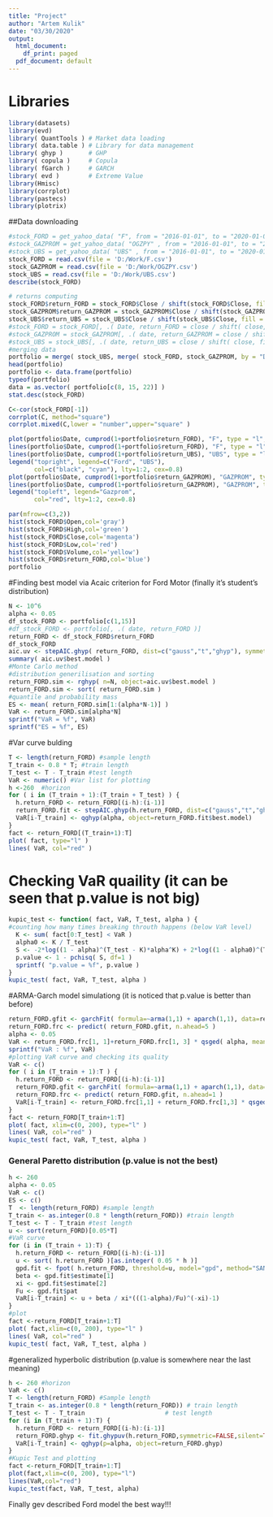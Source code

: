 ---
title: "Project"
author: "Artem Kulik"
date: "03/30/2020"
output:
  html_document:
    df_print: paged
  pdf_document: default
---

# Libraries
```{r setup, include=TRUE, warning = FALSE, message=FALSE}
library(datasets)
library(evd)
library( QuantTools ) # Market data loading
library( data.table ) # Library for data management
library( ghyp )       # GHP
library( copula )     # Copula
library( fGarch )     # GARCH   
library( evd )        # Extreme Value
library(Hmisc)
library(corrplot)
library(pastecs)
library(plotrix)

```

##Data downloading
```{r, include=TRUE, warning = FALSE, message=FALSE}
#stock_FORD = get_yahoo_data( "F", from = "2016-01-01", to = "2020-01-01" )
#stock_GAZPROM = get_yahoo_data( "OGZPY" , from = "2016-01-01", to = "2020-01-01" )
#stock_UBS = get_yahoo_data( "UBS" , from = "2016-01-01", to = "2020-01-01" )
stock_FORD = read.csv(file = 'D:/Work/F.csv')
stock_GAZPROM = read.csv(file = 'D:/Work/OGZPY.csv')
stock_UBS = read.csv(file = 'D:/Work/UBS.csv')
describe(stock_FORD)
```
```{r}
# returns computing
stock_FORD$return_FORD = stock_FORD$Close / shift(stock_FORD$Close, fill = stock_FORD$Close[1]) - 1
stock_GAZPROM$return_GAZPROM = stock_GAZPROM$Close / shift(stock_GAZPROM$Close, fill = stock_GAZPROM$Close[1]) - 1
stock_UBS$return_UBS = stock_UBS$Close / shift(stock_UBS$Close, fill = stock_UBS$Close[1]) - 1
#stock_FORD = stock_FORD[, .( Date, return_FORD = close / shift( close, fill = close[1] ) - 1 )]
#stock_GAZPROM = stock_GAZPROM[, .( date, return_GAZPROM = close / shift( close, fill = close[1] ) - 1 )]
#stock_UBS = stock_UBS[, .( date, return_UBS = close / shift( close, fill = close[1] ) - 1 )]
#merging data
portfolio = merge( stock_UBS, merge( stock_FORD, stock_GAZPROM, by = "Date" ), by = "Date" )
head(portfolio)
portfolio <- data.frame(portfolio)
typeof(portfolio)
data = as.vector( portfolio[c(8, 15, 22)] )
stat.desc(stock_FORD)
```

```{r}
C<-cor(stock_FORD[-1])
corrplot(C, method="square")
corrplot.mixed(C,lower = "number",upper="square" )

```

```{r}
plot(portfolio$Date, cumprod(1+portfolio$return_FORD), "F", type = "l", lwd = 4, col = "black", xlab="Date", ylab="Return")
lines(portfolio$Date, cumprod(1+portfolio$return_FORD), "F", type = "l", lwd = 4, col = "black")
lines(portfolio$Date, cumprod(1+portfolio$return_UBS), "UBS", type = "l", lwd = 4, col = "cyan")
legend("topright", legend=c("Ford", "UBS"),
       col=c("black", "cyan"), lty=1:2, cex=0.8)
plot(portfolio$Date, cumprod(1+portfolio$return_GAZPROM), "GAZPROM", type = "l", lwd = 4, col = "red", xlab="Date", ylab="Return")
lines(portfolio$Date, cumprod(1+portfolio$return_GAZPROM), "GAZPROM", type = "l", lwd = 4, col = "red")
legend("topleft", legend="Gazprom",
       col="red", lty=1:2, cex=0.8)
```


```{r}
par(mfrow=c(3,2))
hist(stock_FORD$Open,col='gray')
hist(stock_FORD$High,col='green')
hist(stock_FORD$Close,col='magenta')
hist(stock_FORD$Low,col='red')
hist(stock_FORD$Volume,col='yellow')
hist(stock_FORD$return_FORD,col='blue')
portfolio

```
#Finding best model via Acaic criterion for Ford Motor (finally it's student's distribution)
```{r, include=TRUE, warning = FALSE, message=FALSE}
N <- 10^6
alpha <- 0.05 
df_stock_FORD <- portfolio[c(1,15)]
#df_stock_FORD <- portfolio[, .( date, return_FORD )]
return_FORD <- df_stock_FORD$return_FORD
df_stock_FORD
aic.uv <- stepAIC.ghyp( return_FORD, dist=c("gauss","t","ghyp"), symmetric=NULL, silent=TRUE )
summary( aic.uv$best.model )  
#Monte Carlo method
#distribution generilisation and sorting
return_FORD.sim <- rghyp( n=N, object=aic.uv$best.model )
return_FORD.sim <- sort( return_FORD.sim )
#quantile and probability mass
ES <- mean( return_FORD.sim[1:(alpha*N-1)] )
VaR <- return_FORD.sim[alpha*N]      
sprintf("VaR = %f", VaR)
sprintf("ES = %f", ES)
```



#Var curve bulding
```{r, include=TRUE, warning = FALSE, message=FALSE, results='hide'}
T <- length(return_FORD) #sample length
T_train <- 0.8 * T; #train length
T_test <- T - T_train #test length
VaR <- numeric() #Var list for plotting
h <-260  #horizon
for ( i in (T_train + 1):(T_train + T_test) ) {
  h.return_FORD <- return_FORD[(i-h):(i-1)]
  return_FORD.fit <- stepAIC.ghyp(h.return_FORD, dist=c("gauss","t","ghyp"), symmetric=NULL, silent=TRUE)
  VaR[i-T_train] <- qghyp(alpha, object=return_FORD.fit$best.model)
}
fact <- return_FORD[(T_train+1):T]
plot( fact, type="l" )
lines( VaR, col="red" )
```


# Checking VaR quaility (it can be seen that p.value is not big)
```{r, include=TRUE, warning=FALSE, message=FALSE, error=TRUE}
kupic_test <- function( fact, VaR, T_test, alpha ) {
#counting how many times breaking throuth happens (below VaR level)
  K <- sum( fact[0:T_test] < VaR )                                 
  alpha0 <- K / T_test                                                                          
  S <- -2*log((1 - alpha)^(T_test - K)*alpha^K) + 2*log((1 - alpha0)^(T_test - K) * alpha0^K)
  p.value <- 1 - pchisq( S, df=1 )
  sprintf( "p.value = %f", p.value )
}
kupic_test( fact, VaR, T_test, alpha )
```

#ARMA-Garch model simulationg (it is noticed that p.value is better than before)
```{r, include=TRUE, warning=FALSE, message=FALSE}
return_FORD.gfit <- garchFit( formula=~arma(1,1) + aparch(1,1), data=return_FORD, delta=2, include.delta=FALSE, leverage=TRUE, cond.dist="sged", shape=1.25, include.shape=FALSE, trace=FALSE )
return_FORD.frc <- predict( return_FORD.gfit, n.ahead=5 )
alpha <- 0.05
VaR <- return_FORD.frc[1, 1]+return_FORD.frc[1, 3] * qsged( alpha, mean=0, sd=1, nu=1.5, xi=return_FORD.gfit@fit$par["skew"] )
sprintf("VaR : %f", VaR)
#plotting VaR curve and checking its quality
VaR <- c()
for ( i in (T_train + 1):T ) {
  h.return_FORD <- return_FORD[(i-h):(i-1)]
  return_FORD.gfit <- garchFit( formula=~arma(1,1) + aparch(1,1), data=h.return_FORD, delta=2, include.delta=FALSE, leverage=TRUE, cond.dist="sged", shape=1.5, include.shape=FALSE, trace=FALSE )
  return_FORD.frc <- predict( return_FORD.gfit, n.ahead=1 )
  VaR[i-T_train] <- return_FORD.frc[1,1] + return_FORD.frc[1,3] * qsged( alpha, mean=0, sd=1, nu=1.5, xi=return_FORD.gfit@fit$par["skew"] )
}
fact <- return_FORD[T_train+1:T]
plot( fact, xlim=c(0, 200), type="l" )
lines( VaR, col="red" )
kupic_test( fact, VaR, T_test, alpha )
```
### General Paretto distribution (p.value is not the best)
```{r, include=TRUE, warning=FALSE, message=FALSE, results='hide'}
h <- 260
alpha <- 0.05
VaR <- c()
ES <- c()
T  <- length(return_FORD) #sample length
T_train <- as.integer(0.8 * length(return_FORD)) #train length
T_test <- T - T_train #test length
u <- sort(return_FORD)[0.05*T]
#VaR curve
for (i in (T_train + 1):T) {
  h.return_FORD <- return_FORD[(i-h):(i-1)]
  u <- sort( h.return_FORD )[as.integer( 0.05 * h )]
  gpd.fit <- fpot( h.return_FORD, threshold=u, model="gpd", method="SANN" )
  beta <- gpd.fit$estimate[1]
  xi <- gpd.fit$estimate[2]
  Fu <- gpd.fit$pat
  VaR[i-T_train] <- u + beta / xi*(((1-alpha)/Fu)^(-xi)-1)
}
#plot
fact <-return_FORD[T_train+1:T]
plot( fact,xlim=c(0, 200), type="l" )
lines( VaR, col="red" )
kupic_test( fact, VaR, T_test, alpha )
```


#generalized hyperbolic distribution (p.value is somewhere near the last meaning)
```{r, include=TRUE, warning=FALSE, message=FALSE, results='hide'}
h <- 260 #horizon
VaR <- c()
T <- length(return_FORD) #Sample length
T_train <- as.integer(0.8 * length(return_FORD)) # train length
T_test <- T - T_train                      # test length
for (i in (T_train + 1):T) {
  h.return_FORD <- return_FORD[(i-h):(i-1)]
  return_FORD.ghyp <- fit.ghypuv(h.return_FORD,symmetric=FALSE,silent=TRUE)
  VaR[i-T_train] <- qghyp(p=alpha, object=return_FORD.ghyp)
}
#Kupic Test and plotting
fact <-return_FORD[T_train+1:T]
plot(fact,xlim=c(0, 200), type="l")
lines(VaR,col="red")
kupic_test(fact, VaR, T_test, alpha)
```


Finally gev described Ford model the best way!!!

